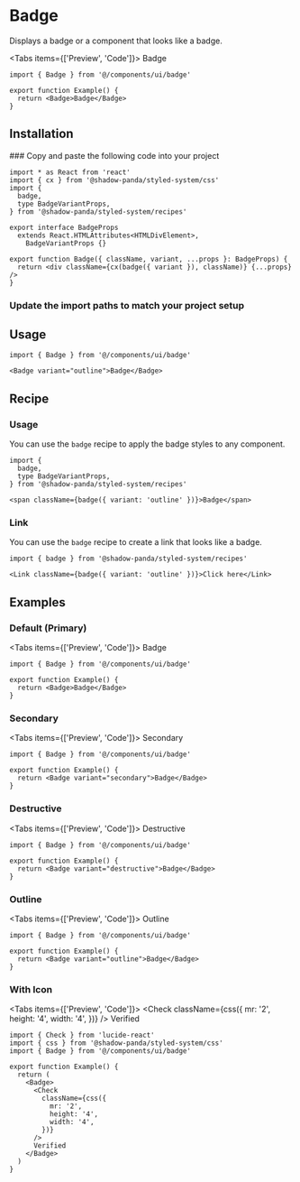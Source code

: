 
# Badge

Displays a badge or a component that looks like a badge.

<ReferenceBadges shadcnUiLink="https://ui.shadcn.com/docs/components/badge" />

<Tabs items={['Preview', 'Code']}>
  <Tab>
    <Preview>
      <Badge>Badge</Badge>
    </Preview>
  </Tab>
  <Tab>

```tsx copy
import { Badge } from '@/components/ui/badge'

export function Example() {
  return <Badge>Badge</Badge>
}
```

  </Tab>
</Tabs>

## Installation

<Steps>
### Copy and paste the following code into your project

```tsx filename="components/ui/badge.tsx" copy
import * as React from 'react'
import { cx } from '@shadow-panda/styled-system/css'
import {
  badge,
  type BadgeVariantProps,
} from '@shadow-panda/styled-system/recipes'

export interface BadgeProps
  extends React.HTMLAttributes<HTMLDivElement>,
    BadgeVariantProps {}

export function Badge({ className, variant, ...props }: BadgeProps) {
  return <div className={cx(badge({ variant }), className)} {...props} />
}
```

### Update the import paths to match your project setup

</Steps>

## Usage

```tsx copy
import { Badge } from '@/components/ui/badge'
```

```tsx copy
<Badge variant="outline">Badge</Badge>
```

## Recipe

### Usage

You can use the `badge` recipe to apply the badge styles to any component.

```tsx copy
import {
  badge,
  type BadgeVariantProps,
} from '@shadow-panda/styled-system/recipes'
```

```tsx copy
<span className={badge({ variant: 'outline' })}>Badge</span>
```

### Link

You can use the `badge` recipe to create a link that looks like a badge.

```tsx copy
import { badge } from '@shadow-panda/styled-system/recipes'
```

```tsx copy
<Link className={badge({ variant: 'outline' })}>Click here</Link>
```

## Examples

### Default (Primary)

<Tabs items={['Preview', 'Code']}>
  <Tab>
    <Preview>
      <Badge>Badge</Badge>
    </Preview>
  </Tab>
  <Tab>

```tsx copy
import { Badge } from '@/components/ui/badge'

export function Example() {
  return <Badge>Badge</Badge>
}
```

  </Tab>
</Tabs>

### Secondary

<Tabs items={['Preview', 'Code']}>
  <Tab>
    <Preview>
      <Badge variant="secondary">Secondary</Badge>
    </Preview>
  </Tab>
  <Tab>

```tsx copy
import { Badge } from '@/components/ui/badge'

export function Example() {
  return <Badge variant="secondary">Badge</Badge>
}
```

  </Tab>
</Tabs>

### Destructive

<Tabs items={['Preview', 'Code']}>
  <Tab>
    <Preview>
      <Badge variant="destructive">Destructive</Badge>
    </Preview>
  </Tab>
  <Tab>

```tsx copy
import { Badge } from '@/components/ui/badge'

export function Example() {
  return <Badge variant="destructive">Badge</Badge>
}
```

  </Tab>
</Tabs>

### Outline

<Tabs items={['Preview', 'Code']}>
  <Tab>
    <Preview>
      <Badge variant="outline">Outline</Badge>
    </Preview>
  </Tab>
  <Tab>

```tsx copy
import { Badge } from '@/components/ui/badge'

export function Example() {
  return <Badge variant="outline">Badge</Badge>
}
```

  </Tab>
</Tabs>

### With Icon


<Tabs items={['Preview', 'Code']}>
  <Tab>
    <Preview>
      <Badge><Check className={css({
          mr: '2',
          height: '4',
          width: '4',
        })} /> Verified</Badge>
    </Preview>
  </Tab>
  <Tab>

```tsx copy
import { Check } from 'lucide-react'
import { css } from '@shadow-panda/styled-system/css'
import { Badge } from '@/components/ui/badge'

export function Example() {
  return (
    <Badge>
      <Check
        className={css({
          mr: '2',
          height: '4',
          width: '4',
        })}
      />
      Verified
    </Badge>
  )
}
```

  </Tab>
</Tabs>
